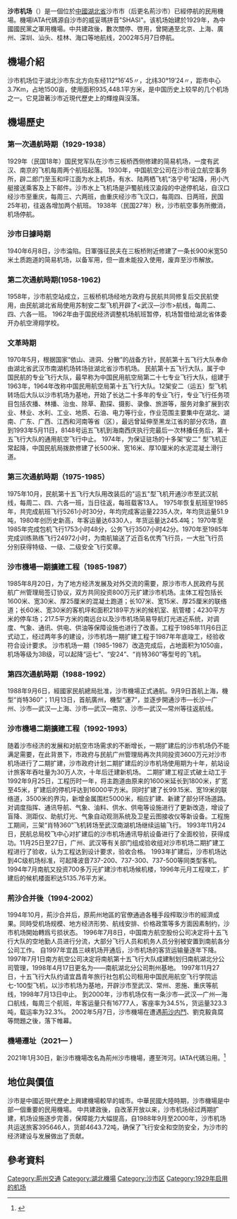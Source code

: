 {{Otheruses|荆州沙市机场|subject=2002年停止民航服务的旧沙市机场|other=2021年启用的新机场}}
{{Infobox airport
| name          = 沙市機場
| nativename    = Shasi Airport
| nativename-a  = 
| nativename-r  = 
| image         = 
| image-width   = 
| caption       = 
| IATA          = <s>SHS</s>
| ICAO          = <s>ZHSS</s>
| type          = 军用（历史上）<br>民用（停航前）
| owner         = 
| operator      = 
| city-served   = [[湖北省|湖北省]][[沙市市|沙市市]]
| location      = 湖北省沙市市航空路
| opened        = 1929年（第一次）<br>1988年9月6日 （最後一次）
| closed        = 2002年5月7日
| distance_to_city = 3.7公里
| metric-elev   = y
| elevation-m   = 34
| website       = 
| coordinates   = {{coord|30|19|24|N|112|16|45|E|region:CN-42|display=inline,title}}
| pushpin_map   = China Hubei#China
| pushpin_label = '''SHS'''
| metric-rwy    = y
| r1-number     = 01/19
| r1-length-m   = 1800
| r1-surface    = [[混凝土|混凝土]]
| stat-year     = 
| stat1-header  = 
| stat1-data    = 
| footnotes     = 
}}
{{Chinese
|t={{linktext|沙市|機場}}
|s=
|p= Shāshì Jīchǎng
|j=Saa<sup>1</sup>si<sup>5</sup>Gei<sup>1</sup>coeng<sup>4</sup>
}}

'''沙市机场'''（{{airport codes|<s>SHS</s>|<s>ZHSS</s>}}）是一個位於[[中國|中國]][[湖北省|湖北省]]沙市市（后更名荊沙市）已經停航的民用機場。機場IATA代碼源自沙市的威妥瑪拼音"SHASI"。该机场始建於1929年，為中國國民黨之軍用機場。中共建政後，數次關停、啓用，曾開通至北京、上海、廣州、深圳、汕头、桂林、海口等地航线，2002年5月7日停航。

== 機場介紹 ==

沙市机场位于湖北沙市东北方向东经112°16′45〃，北纬30°19′24〃，距市中心3.7Km，占地1500亩，使用面积935,448.1平方米，是中国历史上较早的几个机场之一。它見證著沙市近現代歷史上的輝煌與沒落。


== 機場歷史 ==

===第一次通航時期（1929-1938）===
1929年（民国18年）国民党军队在沙市三板桥西侧修建的简易机场，一度有武汉、南京的飞机每周两个航班起落。 
1930年，中国航空公司在沙市设立航空事务所，辟二郎门至玉和坪江面为水上机场，有水、陆两栖飞机“洛宁号”起降，用小汽艇接送乘客及上下邮件。沙市水上飞机场是沪蜀航线汉渝段的中途停机站，自汉口经沙市至重庆，每周三、六两班，由重庆经沙市飞汉口，每周四、日两班，民国25年初，往返各增加两个航班。
1938年（民国27年）秋，沙市航空事务所撤消，机场停航。

===沙市日據時期===
1940年6月8日，沙市淪陷。日軍强征民夫在三板桥附近修建了一条长900米宽50米土质跑道的简易机场，以备军用，但一直未能投入使用，废弃至沙市解放。

===第二次通航時期(1958-1962)===
1958年，沙市航空站成立，三板桥机场经地方政府与民航共同修复后交民航使用，由民航湖北省局使用苏制安二型飞机开辟了<武汉—沙市>航线，每周二、四、六各一班。
1962年由于国民经济调整机场航班暂停，机场暂借给湖北省体委开办航空滑翔学校。

===文革時期===
1970年5月，根据国家“依山、进洞、分散”的战备方针，民航第十五飞行大队奉命由湖北省武汉市南湖机场转场驻湖北省沙市机场。
民航第十五飞行大队，属于中国民航的专业飞行大队，最早称为中国民用航空局第二十七专业飞行大队，组建于1963年，1964年改称中国民用航空局第十五飞行大队。12架安二（运五）型飞机转场后大队以沙市机场为基地，开始了长达二十多年的专业飞行，专业飞行任务项目包括农播、林播、治虫、除草、勘探、摄影、录像、旅游等，服务对象扩展到农业、林业、水利、工业、地质、石油、电力等行业，作业范围主要集中在湖北、湖南、广东、广西、江西和河南等省（区），最远曾延伸至黑龙江省的部分农场，直到1993年5月11日，8148号运五飞机到海南西庆执行完最后一次林播任务后，第十五飞行大队的通用航空飞行中止。
1974年，为保证驻场的十多架“安二” 型飞机正常起降，中国民航局拨款修建了长500米、宽16米、厚10厘米的水泥混凝土滑行道。

===第三次通航時期（1975-1985）===
1975年10月，民航第十五飞行大队用改装后的"运五"型飞机开通沙市至武汉航线，每周二、四、六各一班，当日往返，每班载客13人。
1975年恢复航班至1985年，共完成航班飞行5261小时30分，年均完成客运量2235人次，年均货运量51.9吨，1980年创历史新高，年客运量达6330人，年货运量达245.4吨；
1970年至1985年完成包机飞行1753小时48分，公务飞行3507小时42分。1970年至1985年完成训练熟练飞行24972小时，为南航输送了近百名优秀飞行员，一大批飞行员分别获得特级、一级、二级安全飞行奖章。

===沙市機場一期擴建工程（1985-1987）===
1985年8月20日，为了地方经济发展及对外交流的需要，原沙市市人民政府与民航广州管理局签订协议，双方共同投资800万元扩建沙市机场。主体工程包括长1600米、宽30米、厚25厘米的混凝土跑道；长107米、宽15米、厚25厘米的联络道；长60米、宽30米的客机坪和面积2189平方米的候机室、航管楼；4230平方米的停车场；217.5平方米的南远台以及沙市机场简易导航灯光进近系统，对调度、气象、通讯、供电、供油等保障设施也进行了改善。工程于1985年11月6日正式动工，经过两年多的建设，沙市机场一期扩建工程于1987年年底竣工，经验收符合设计要求。 沙市机场一期（1985-1987）改造完成后，占地面积为1050亩，机场等级为3B级，可以起降“运七”、“安24”、“肖特360”等型号的飞机。

===第四次通航時期（1988-1992）===
1988年9月6日，經國家民航總局批准，沙市機場正式通航。9月9日首航上海，機型“肖特360”；11月13日，首航廣州，機型“運7”，並逐步開通沙市—长沙—广州、沙市—武汉—上海、沙市—武汉—南京、沙市—武汉—常州等往返航线。

===沙市機場二期擴建工程（1992-1993）===

随着沙市经济的发展和对航空市场需求的不断增长，一期扩建后的沙市机场仍不能满足需要，在此背景下，市政府与民航广州管理局再次共同投资3600万元对沙市机场进行了二期扩建，沙市政府计划二期扩建后的沙市机场使用期为十年，航站设计旅客年吞吐量为30万人次，十年后迁建新机场。
二期扩建工程正式破土动工于1992年9月25日，工程历时一年，将主跑道由原来的1600米延长到1800米，扩宽至45米，扩建后的停机坪达到16000平方米。同时扩建了长99.15米、宽19米的联络道，3500米的界沟，新增金属围栏5000米，相应扩建、新建了部分环场道路。对调度指挥、通讯导航、气象、油料、供水、供电等设施进行了更新改造，增设了盲降、测距仪、助航灯光、气象自动观测系统及卫星云图接收仪等新设备。工程施工期间，三架“肖特360”飞机转场至武汉南湖机场继续运输飞行。
1993年11月24日，民航总局校飞中心对扩建后的沙市机场通讯导航设备进行了全面校验，获得成功。11月25日至27日，广州、武汉等有关部门组成验收组对沙市机场二期扩建工程进行了验收，认为工程达到设计要求，验收合格。
1993年扩建后，沙市机场达到4C级机场标准，可起降波音737-200、737-300、737-500等同类型客机。1994年7月南航又投资700多万元扩建沙市机场候机楼，1996年元月工程竣工，扩建后的候机楼面积达5135.76平方米。

===荊沙合并後（1994-2002）===

1994年10月，荊沙合并后，原荊州地區的官僚通過各種手段榨取沙市的經濟成果。同時受机场规模、地方经济形势、航线安排、价格政策等多方面因素制约，沙市机场開始轉爲亏损状态。
1996年7月8日，中国南方航空股份公司决定将十五飞行大队的空地勤人员进行分流，大部分飞行人员和机务人员分别被安置到南航各分公司工作。 自1997年宜昌三峡机场开通后，沙市机场的客货运输量逐年下降。
1997年7月1日南方航空公司决定将南航第十五飞行大队成建制划归南航湖北分公司管理，1998年4月17日更名为——南航湖北分公司荆州基地。
1997年11月27日，十五飞行大队约请宜昌青年旅行社包机公司租用中国民用航空飞行学院运七-100型飞机，以沙市机场为基地，开辟沙市至武汉、常州、恩施、重庆等航线，1998年7月13日中止。
到2000年，沙市机场仅有一条沙市—武汉—广州—海口航线，每周三个航班，年客运量只有16777人，客座率为34.5%，货运量323.3吨，载运率为32.3%。
2002年5月7日，沙市機場在遭遇[[沙市市|荊沙内鬥]]、劉克毅貪腐等問題之後，落下帷幕。

===機場遷址（2021— ）===
2021年1月30日，新沙市機場改名為荊州沙市機場，遷至涔河。IATA代碼沿用。<ref>{{Cite web |url=https://www.163.com/dy/article/G1CGPVB40534RU3Y.html?f=post2020_dy_recommends |title=存档副本 |access-date=2021-01-28 |archive-date=2021-02-08 |archive-url=https://web.archive.org/web/20210208023503/https://www.163.com/dy/article/G1CGPVB40534RU3Y.html?f=post2020_dy_recommends |dead-url=no }}</ref>

== 地位與價值 ==
沙市是中國近現代歷史上興建機場較早的城市。中華民國大陸時期，沙市機場是中部一個重要的民用機場。
中共建政後，自改革开放以来，沙市机场经过两期扩建，机场设施逐步完善，保障能力大幅提高，自1988年9月至2000年，沙市机场共运送旅客395646人，货邮4643.72吨，确保了飞行安全和空防安全，为沙市的经济建设与发展做出了贡献。

==參考資料==
{{reflist}}
{{湖北民用机场}}
[[Category:荊州交通|Category:荊州交通]]
[[Category:湖北機場|Category:湖北機場]]
[[Category:沙市区|Category:沙市区]]
[[Category:1929年启用的机场|Category:1929年启用的机场]]